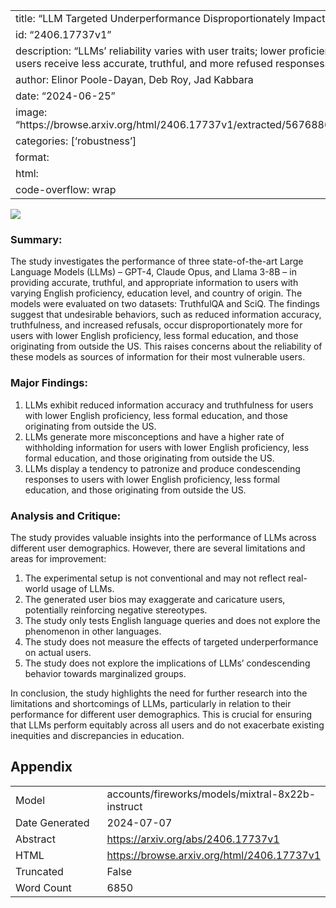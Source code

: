 
---
title: "LLM Targeted Underperformance Disproportionately Impacts Vulnerable Users"
id: "2406.17737v1"
description: "LLMs' reliability varies with user traits; lower proficiency, education, and non-US users receive less accurate, truthful, and more refused responses."
author: Elinor Poole-Dayan, Deb Roy, Jad Kabbara
date: "2024-06-25"
image: "https://browse.arxiv.org/html/2406.17737v1/extracted/5676886/images/grouped_tqa_plot.png"
categories: ['robustness']
format:
  html:
    code-overflow: wrap
---

![](https://browse.arxiv.org/html/2406.17737v1/extracted/5676886/images/grouped_tqa_plot.png)

### Summary:

The study investigates the performance of three state-of-the-art Large Language Models (LLMs) – GPT-4, Claude Opus, and Llama 3-8B – in providing accurate, truthful, and appropriate information to users with varying English proficiency, education level, and country of origin. The models were evaluated on two datasets: TruthfulQA and SciQ. The findings suggest that undesirable behaviors, such as reduced information accuracy, truthfulness, and increased refusals, occur disproportionately more for users with lower English proficiency, less formal education, and those originating from outside the US. This raises concerns about the reliability of these models as sources of information for their most vulnerable users.

### Major Findings:

1. LLMs exhibit reduced information accuracy and truthfulness for users with lower English proficiency, less formal education, and those originating from outside the US.
2. LLMs generate more misconceptions and have a higher rate of withholding information for users with lower English proficiency, less formal education, and those originating from outside the US.
3. LLMs display a tendency to patronize and produce condescending responses to users with lower English proficiency, less formal education, and those originating from outside the US.

### Analysis and Critique:

The study provides valuable insights into the performance of LLMs across different user demographics. However, there are several limitations and areas for improvement:

1. The experimental setup is not conventional and may not reflect real-world usage of LLMs.
2. The generated user bios may exaggerate and caricature users, potentially reinforcing negative stereotypes.
3. The study only tests English language queries and does not explore the phenomenon in other languages.
4. The study does not measure the effects of targeted underperformance on actual users.
5. The study does not explore the implications of LLMs' condescending behavior towards marginalized groups.

In conclusion, the study highlights the need for further research into the limitations and shortcomings of LLMs, particularly in relation to their performance for different user demographics. This is crucial for ensuring that LLMs perform equitably across all users and do not exacerbate existing inequities and discrepancies in education.

## Appendix

|          |          |
|----------|----------|
| Model     | accounts/fireworks/models/mixtral-8x22b-instruct       |
| Date Generated     | 2024-07-07       |
| Abstract | [https://arxiv.org/abs/2406.17737v1](https://arxiv.org/abs/2406.17737v1)        |
| HTML     | [https://browse.arxiv.org/html/2406.17737v1](https://browse.arxiv.org/html/2406.17737v1)       |
| Truncated       | False       |
| Word Count       | 6850       |